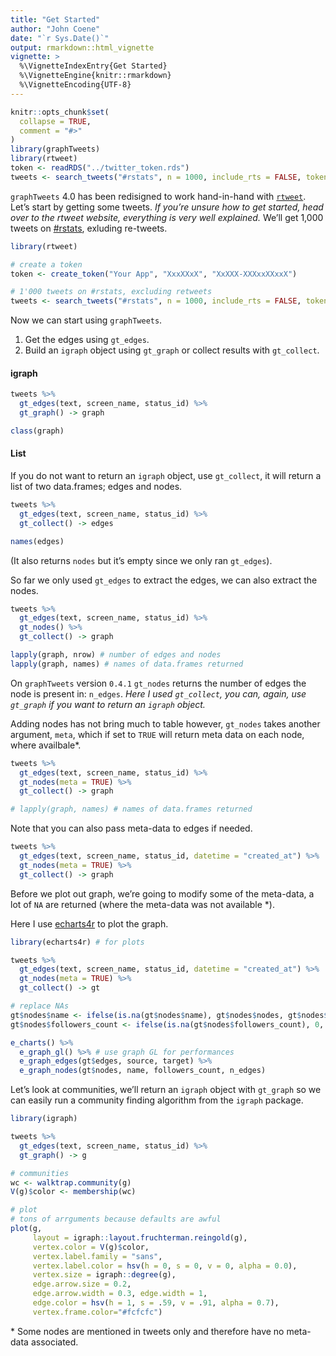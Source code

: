 ```yaml
---
title: "Get Started"
author: "John Coene"
date: "`r Sys.Date()`"
output: rmarkdown::html_vignette
vignette: >
  %\VignetteIndexEntry{Get Started}
  %\VignetteEngine{knitr::rmarkdown}
  %\VignetteEncoding{UTF-8}
---
```


```r
knitr::opts_chunk$set(
  collapse = TRUE,
  comment = "#>"
)
library(graphTweets)
library(rtweet)
token <- readRDS("../twitter_token.rds")
tweets <- search_tweets("#rstats", n = 1000, include_rts = FALSE, token = token)
```

`graphTweets` 4.0 has been redisigned to work hand-in-hand with [`rtweet`](http://rtweet.info/). Let's start by getting some tweets. *If you're unsure how to get started, head over to the rtweet website, everything is very well explained.* We'll get 1,000 tweets on [#rstats](https://twitter.com/search?q=%23rstats), exluding re-tweets.

```r
library(rtweet)

# create a token
token <- create_token("Your App", "XxxXXxX", "XxXXX-XXXxxXXxxX")

# 1'000 tweets on #rstats, excluding retweets
tweets <- search_tweets("#rstats", n = 1000, include_rts = FALSE, token = token)
```

Now we can start using `graphTweets`.

1. Get the edges using `gt_edges`.
2. Build an `igraph` object using `gt_graph` or collect results with `gt_collect`.

#### igraph

```r
tweets %>% 
  gt_edges(text, screen_name, status_id) %>% 
  gt_graph() -> graph

class(graph)
```

#### List

If you do not want to return an `igraph` object, use `gt_collect`, it will return a list of two data.frames; edges and nodes.

```r
tweets %>% 
  gt_edges(text, screen_name, status_id) %>% 
  gt_collect() -> edges

names(edges)
```

(It also returns `nodes` but it's empty since we only ran `gt_edges`).

So far we only used `gt_edges` to extract the edges, we can also extract the nodes.

```r
tweets %>% 
  gt_edges(text, screen_name, status_id) %>% 
  gt_nodes() %>% 
  gt_collect() -> graph

lapply(graph, nrow) # number of edges and nodes
lapply(graph, names) # names of data.frames returned
```

On `graphTweets` version `0.4.1` `gt_nodes` returns the number of edges the node is present in: `n_edges`. *Here I used `gt_collect`, you can, again, use `gt_graph` if you want to return an `igraph` object.*

Adding nodes has not bring much to table however, `gt_nodes` takes another argument, `meta`, which if set to `TRUE` will return meta data on each node, where availbale\*.

```r
tweets %>% 
  gt_edges(text, screen_name, status_id) %>% 
  gt_nodes(meta = TRUE) %>% 
  gt_collect() -> graph

# lapply(graph, names) # names of data.frames returned
```

Note that you can also pass meta-data to edges if needed.

```r
tweets %>% 
  gt_edges(text, screen_name, status_id, datetime = "created_at") %>% 
  gt_nodes(meta = TRUE) %>% 
  gt_collect() -> graph
```

Before we plot out graph, we're going to modify some of the meta-data, a lot of `NA` are returned (where the meta-data was not available \*). 

Here I use [echarts4r](http://echarts4r.john-coene.com) to plot the graph.

```r
library(echarts4r) # for plots

tweets %>% 
  gt_edges(text, screen_name, status_id, datetime = "created_at") %>% 
  gt_nodes(meta = TRUE) %>% 
  gt_collect() -> gt

# replace NAs
gt$nodes$name <- ifelse(is.na(gt$nodes$name), gt$nodes$nodes, gt$nodes$name)
gt$nodes$followers_count <- ifelse(is.na(gt$nodes$followers_count), 0, gt$nodes$followers_count)

e_charts() %>% 
  e_graph_gl() %>% # use graph GL for performances
  e_graph_edges(gt$edges, source, target) %>% 
  e_graph_nodes(gt$nodes, name, followers_count, n_edges) 
```

Let's look at communities, we'll return an `igraph` object with `gt_graph` so we can easily run a community finding algorithm from the `igraph` package.

```r
library(igraph)

tweets %>% 
  gt_edges(text, screen_name, status_id) %>% 
  gt_graph() -> g

# communities
wc <- walktrap.community(g)
V(g)$color <- membership(wc)

# plot
# tons of arrguments because defaults are awful
plot(g, 
     layout = igraph::layout.fruchterman.reingold(g), 
     vertex.color = V(g)$color,
     vertex.label.family = "sans",
     vertex.label.color = hsv(h = 0, s = 0, v = 0, alpha = 0.0),
     vertex.size = igraph::degree(g), 
     edge.arrow.size = 0.2, 
     edge.arrow.width = 0.3, edge.width = 1,
     edge.color = hsv(h = 1, s = .59, v = .91, alpha = 0.7),
     vertex.frame.color="#fcfcfc")
```

\* Some nodes are mentioned in tweets only and therefore have no meta-data associated.